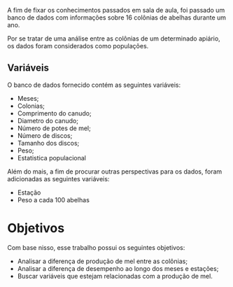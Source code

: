 A fim de fixar os conhecimentos passados em sala de aula, foi passado um banco de dados com informações sobre 16 colônias de abelhas durante um ano.

Por se tratar de uma análise entre as colônias de um determinado apiário, os dados foram considerados como populações.

## Variáveis

O banco de dados fornecido contém as seguintes variáveis:

- Meses;
- Colonias;
- Comprimento do canudo;
- Diametro do canudo;
- Número de potes de mel;
- Número de discos;
- Tamanho dos discos;
- Peso;
- Estatistica populacional

Além do mais, a fim de procurar outras perspectivas para os dados, foram adicionadas as seguintes variáveis:

- Estação
- Peso a cada 100 abelhas


# Objetivos

Com base nisso, esse trabalho possui os seguintes objetivos:

- Analisar a diferença de produção de mel entre as colônias;
- Analisar a diferença de desempenho ao longo dos meses e estações;
- Buscar variáveis que estejam relacionadas com a produção de mel.